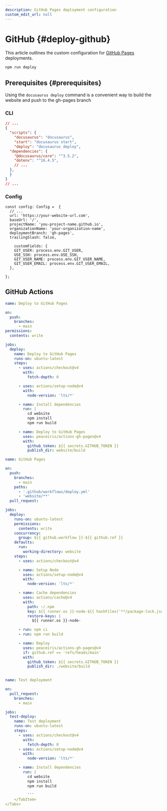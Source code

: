 ```yaml
---
description: GitHub Pages deployment configuration
custom_edit_url: null
---
```



# GitHub {#deploy-github}

<!-- <FAIcon icon="fa-brands fa-github" size="2x" /> -->

This article outlines the custom configuration for [GitHub Pages](https://docs.github.com/pages) deployments.

```bash npm2yarn
npm run deploy
```

## Prerequisites {#prerequisites}
Using the ``docusaurus deploy`` command is a convenient way to build the website and push to the gh-pages branch

### CLI

```json title="package.json" showLineNumbers {6}
// ...
{
  "scripts": {
    "docusaurus": "docusaurus",
    "start": "docusaurus start",
    "deploy": "docusaurus deploy",
  "dependencies": {
    "@docusaurus/core": "^3.5.2",
    "dotenv": "^16.4.5",
    // ...
  },
  }
}
// ...
```

### Config

```tsx title="docusaurus.config.ts" showLineNumbers {5,6,7}
const config: Config =  {
  // ...
  url: 'https://your-website-url.com',
  baseUrl: '/',
  projectName: 'you-project-name.github.io',
  organizationName: 'your-organization-name',
  deploymentBranch: 'gh-pages',
  trailingSlash: false,
  
    customFields: {
    GIT_USER: process.env.GIT_USER,
    USE_SSH: process.env.USE_SSH,
    GIT_USER_NAME: process.env.GIT_USER_NAME,
    GIT_USER_EMAIL: process.env.GIT_USER_EMAIL,
  },

};
```




## GitHub Actions


<Tabs>
  <TabItem value="depOne" label="Template 1" default>

```yml title=".github/workflows/deploy.yml" {35} showLineNumbers
name: Deploy to GitHub Pages

on:
  push:
    branches:
      - main
permissions:
  contents: write

jobs:
  deploy:
    name: Deploy to GitHub Pages
    runs-on: ubuntu-latest
    steps:
      - uses: actions/checkout@v4
        with:
          fetch-depth: 0

      - uses: actions/setup-node@v4
        with:
          node-version: 'lts/*'

      - name: Install dependencies
        run: |
          cd website
          npm install
          npm run build

      - name: Deploy to GitHub Pages
        uses: peaceiris/actions-gh-pages@v4
        with:
          github_token: ${{ secrets.GITHUB_TOKEN }}
          publish_dir: website/build
```

  </TabItem>
  <TabItem value="depTwo" label="Template 2">


```yml title=".github/workflows/deploy.yml" showLineNumbers
name: GitHub Pages

on:
  push:
    branches:
      - main
    paths:
      - '.github/workflows/deploy.yml'
      - 'website/**'
  pull_request:

jobs:
  deploy:
    runs-on: ubuntu-latest
    permissions:
      contents: write
    concurrency:
      group: ${{ github.workflow }}-${{ github.ref }}
    defaults:
      run:
        working-directory: website
    steps:
      - uses: actions/checkout@v4

      - name: Setup Node
        uses: actions/setup-node@v4
        with:
          node-version: 'lts/*'

      - name: Cache dependencies
        uses: actions/cache@v4
        with:
          path: ~/.npm
          key: ${{ runner.os }}-node-${{ hashFiles('**/package-lock.json') }}
          restore-keys: |
            ${{ runner.os }}-node-

      - run: npm ci
      - run: npm run build

      - name: Deploy
        uses: peaceiris/actions-gh-pages@v4
        if: github.ref == 'refs/heads/main'
        with:
          github_token: ${{ secrets.GITHUB_TOKEN }}
          publish_dir: ./website/build
      
```

  </TabItem>
<TabItem value="testDep" label="Test Deployment">

```yml title=".github/workflows/test-deploy.yml" showLineNumbers
name: Test deployment

on:
  pull_request:
    branches:
      - main

jobs:
  test-deploy:
    name: Test deployment
    runs-on: ubuntu-latest
    steps:
      - uses: actions/checkout@v4
        with:
          fetch-depth: 0
      - uses: actions/setup-node@v4
        with:
          node-version: 'lts/*'

      - name: Install dependencies
        run: |
          cd website
          npm install
          npm run build

          ```
    </TabItem>
</Tabs>
